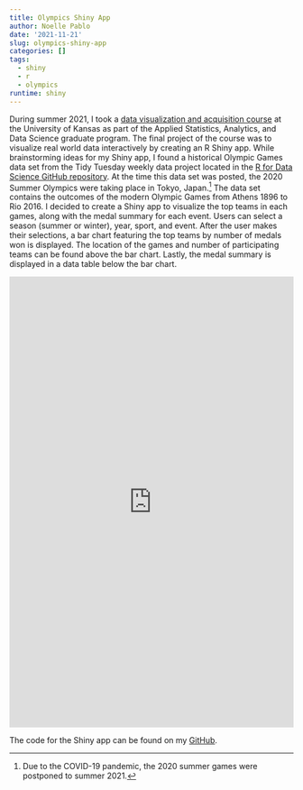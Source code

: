 ```yaml
---
title: Olympics Shiny App
author: Noelle Pablo
date: '2021-11-21'
slug: olympics-shiny-app
categories: []
tags:
  - shiny
  - r
  - olympics
runtime: shiny
---
```


During summer 2021, I took a [data visualization and acquisition course](https://catalog.ku.edu/search/?P=DATA%20824) at the University of Kansas as part of the Applied Statistics, Analytics, and Data Science graduate program. The final project of the course was to visualize real world data interactively by creating an R Shiny app. While brainstorming ideas for my Shiny app, I found a historical Olympic Games data set from the Tidy Tuesday weekly data project located in the [R for Data Science GitHub repository](https://github.com/rfordatascience/tidytuesday/tree/master/data/2021/2021-07-27). At the time this data set was posted, the 2020 Summer Olympics were taking place in Tokyo, Japan.^[Due to the COVID-19 pandemic, the 2020 summer games were postponed to summer 2021.] The data set contains the outcomes of the modern Olympic Games from Athens 1896 to Rio 2016. I decided to create a Shiny app to visualize the top teams in each games, along with the medal summary for each event. Users can select a season (summer or winter), year, sport, and event. After the user makes their selections, a bar chart featuring the top teams by number of medals won is displayed. The location of the games and number of participating teams can be found above the bar chart. Lastly, the medal summary is displayed in a data table below the bar chart. 

<iframe height="800" width="100%" frameborder="no" src="https://noelle-pablo.shinyapps.io/olympics-app/"> </iframe>

The code for the Shiny app can be found on my [GitHub](https://github.com/noellepablo/olympics-app).
